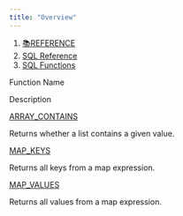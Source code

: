 ```yaml
---
title: "Overview"
---
```


1. [📚REFERENCE](/reference)
2. [SQL Reference](/reference/sql-reference)
3. [SQL Functions](/reference/sql-reference/all-functions)

Function Name

Description

[ARRAY\_CONTAINS](/reference/sql-reference/all-functions/semistructured-data/array_contains)

Returns whether a list contains a given value.

[MAP\_KEYS](/reference/sql-reference/all-functions/semistructured-data/map_keys)

Returns all keys from a map expression.

[MAP\_VALUES](/reference/sql-reference/all-functions/semistructured-data/map_values)

Returns all values from a map expression.
